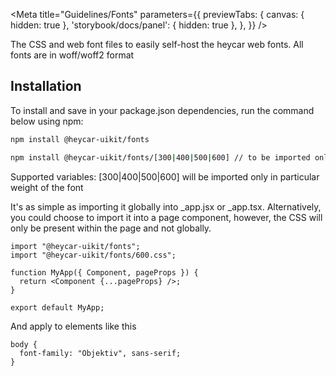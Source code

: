 

<!-- Meta -->

<Meta
  title="Guidelines/Fonts"
  parameters={{
    previewTabs: {
      canvas: { hidden: true },
      'storybook/docs/panel': { hidden: true },
    },
  }}
/>

<!-- Docs -->

<ComponentHeader
  name="Fonts"
  version={version}
  package="@heycar-uikit/fonts"
  stage={1}
  design="https://www.figma.com/file/rrvkvQEoVTOHa7MzyKSaoz/OTP-Design-System"
/>

The CSS and web font files to easily self-host the heycar web fonts. All fonts are in woff/woff2 format

## Installation

To install and save in your package.json dependencies, run the command below using npm:

```bash
npm install @heycar-uikit/fonts

npm install @heycar-uikit/fonts/[300|400|500|600] // to be imported only in particular weight of the font
```

Supported variables: [300|400|500|600] will be imported only in particular weight of the font

It's as simple as importing it globally into \_app.jsx or \_app.tsx. Alternatively, you could choose to import it into a page component, however, the CSS will only be present within the page and not globally.

```
import "@heycar-uikit/fonts";
import "@heycar-uikit/fonts/600.css";

function MyApp({ Component, pageProps }) {
  return <Component {...pageProps} />;
}

export default MyApp;
```

And apply to elements like this

```
body {
  font-family: "Objektiv", sans-serif;
}
```
